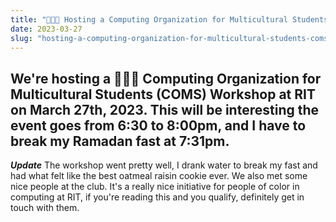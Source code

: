 ```yaml
---
title: "👨🏻‍🏫 Hosting a Computing Organization for Multicultural Students (COMS) Workshop at RIT"
date: 2023-03-27
slug: "hosting-a-computing-organization-for-multicultural-students-coms-workshop-at-rit"
---
```

We're hosting a 👨🏻‍🏫 Computing Organization for Multicultural Students (COMS) Workshop at RIT on March 27th, 2023. This will be interesting the event goes from 6:30 to 8:00pm, and I have to break my Ramadan fast at 7:31pm. 
---
***Update*** The workshop went pretty well, I drank water to break my fast and had what felt like the best oatmeal raisin cookie ever. We also met some nice people at the club. It's a really nice initiative for people of color in computing at RIT, if you're reading this and you qualify, definitely get in touch with them.